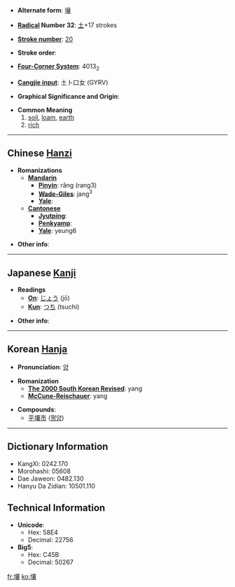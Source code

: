 * '''Alternate form''': [[壌]]

* '''[[Wiktionary:Chinese radical index| Radical]] Number 32''': [[Wiktionary:Chinese radical index 土|土]]+17 strokes

* '''[[Wiktionary:Chinese total strokes index|Stroke number]]''': [[Wiktionary:Chinese total strokes index 20|20]]

* '''Stroke order''': 

* '''[[Wiktionary:Chinese four corner index|Four-Corner System]]''': 4013<sub>2</sub>

* '''[[Wiktionary:Chinese Cangjie index|Cangjie input]]''': 土卜口女 (GYRV)

* '''Graphical Significance and Origin''': 

* '''Common Meaning'''
*#[[soil]], [[loam]], [[earth]]
*# [[rich]]

----

== Chinese [[Hanzi]] ==

* '''Romanizations'''
** '''[[Mandarin]]'''
*** '''[[Pinyin]]''': rǎng (rang3)
*** '''[[Wade-Giles]]''': jang<sup>3</sup>
*** '''[[Yale]]''': 
** '''[[Cantonese]]'''
*** '''[[Jyutping]]''':
*** '''[[Penkyamp]]''': 
*** '''[[Yale]]''': yeung6

* '''Other info''': 

----

== Japanese [[Kanji]] ==

* '''Readings'''
** '''[[On]]''': [[じょう]] (jō)
** '''[[Kun]]''': [[つち]] (tsuchi)

* '''Other info''':  

----

== Korean [[Hanja]] ==

* '''Pronunciation''': [[양]]

* '''Romanization'''
** '''[[The 2000 South Korean Revised Romanization|The 2000 South Korean Revised]]''': yang
** '''[[McCune-Reischauer]]''': yang

* '''Compounds''':
**[[平壤市]] ([[평양]])

----

== Dictionary Information ==

* KangXi: 0242.170
* Morohashi: 05608
* Dae Jaweon: 0482.130
* Hanyu Da Zidian: 10501.110

== Technical Information ==

* '''Unicode''':
** Hex: 58E4
** Decimal: 22756
* '''Big5''':
** Hex: C45B
** Decimal: 50267

[[fr:壤]]
[[ko:壤]]